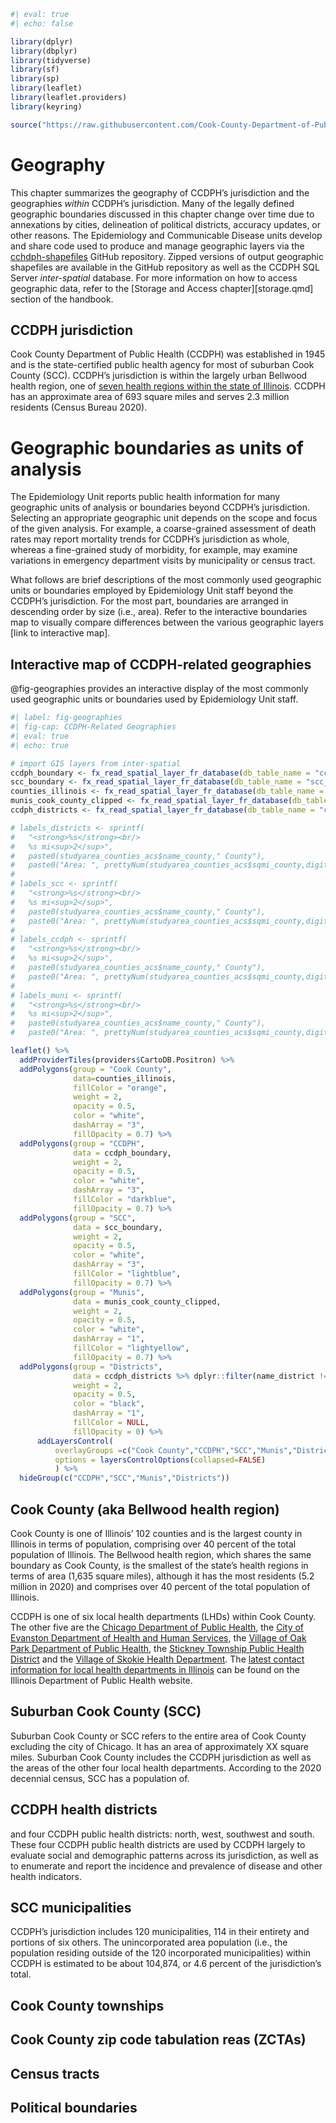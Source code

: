 ```r
#| eval: true
#| echo: false

library(dplyr)
library(dbplyr)
library(tidyverse)
library(sf)
library(sp)
library(leaflet)
library(leaflet.providers)
library(keyring)

source("https://raw.githubusercontent.com/Cook-County-Department-of-Public-Health/ccdph-functions/master/spatial-database-functions.R")
```

# Geography {.unnumbered}
This chapter summarizes the geography of CCDPH's jurisdiction and the geographies *within* CCDPH's jurisdiction. Many of the legally defined geographic boundaries discussed in this chapter change over time due to annexations by cities, delineation of political districts, accuracy updates, or other reasons. The Epidemiology and Communicable Disease units develop and share code used to produce and manage geographic layers via the [cchdph-shapefiles](https://github.com/Cook-County-Department-of-Public-Health/ccdph-shapefiles) GitHub repository. Zipped versions of output geographic shapefiles are available in the GitHub repository as well as the CCDPH SQL Server *inter-spatial* database. For more information on how to access geographic data, refer to the [Storage and Access chapter][storage.qmd] section of the handbook. 

## CCDPH jurisdiction
Cook County Department of Public Health (CCDPH) was established in 1945 and is the state-certified public health agency for most of suburban Cook County (SCC). CCDPH’s jurisdiction is within the largely urban Bellwood health region, one of [seven health regions within the state of Illinois](https://dph.illinois.gov/contact-us/regional-health-departments.html). CCDPH has an approximate area of 693 square miles and serves 2.3 million residents (Census Bureau 2020).

# Geographic boundaries as units of analysis
The Epidemiology Unit reports public health information for many geographic units of analysis or boundaries beyond CCDPH's jurisdiction. Selecting an appropriate geographic unit depends on the scope and focus of the given analysis. For example, a coarse-grained assessment of death rates may report mortality trends for CCDPH's jurisdiction as whole, whereas a fine-grained study of morbidity, for example, may examine variations in emergency department visits by municipality or census tract.

What follows are brief descriptions of the most commonly used geographic units or boundaries employed by Epidemiology Unit staff beyond the CCDPH's jurisdiction. For the most part, boundaries are arranged in descending order by size (i.e., area). Refer to the interactive boundaries map to visually compare differences between the various geographic layers [link to interactive map].

## Interactive map of CCDPH-related geographies

@fig-geographies provides an interactive display of the most commonly used geographic units or boundaries used by Epidemiology Unit staff. 

```r
#| label: fig-geographies
#| fig-cap: CCDPH-Related Geographies
#| eval: true
#| echo: true

# import GIS layers from inter-spatial
ccdph_boundary <- fx_read_spatial_layer_fr_database(db_table_name = "ccdph_boundary", crs_id = 4326)
scc_boundary <- fx_read_spatial_layer_fr_database(db_table_name = "scc_boundary", crs_id = 4326)
counties_illinois <- fx_read_spatial_layer_fr_database(db_table_name = "counties_illinois", crs_id = 4326) %>% dplyr::filter(geoid_county=="17031")
munis_cook_county_clipped <- fx_read_spatial_layer_fr_database(db_table_name = "munis_cook_county_clipped", crs_id = 4326)
ccdph_districts <- fx_read_spatial_layer_fr_database(db_table_name = "ccdph_district_boundaries_muni", crs_id = 4326)

# labels_districts <- sprintf(
#   "<strong>%s</strong><br/>
#   %s mi<sup>2</sup>",
#   paste0(studyarea_counties_acs$name_county," County"),
#   paste0("Area: ", prettyNum(studyarea_counties_acs$sqmi_county,digits=2, big.mark = ","))) %>% lapply(htmltools::HTML)
# 
# labels_scc <- sprintf(
#   "<strong>%s</strong><br/>
#   %s mi<sup>2</sup>",
#   paste0(studyarea_counties_acs$name_county," County"),
#   paste0("Area: ", prettyNum(studyarea_counties_acs$sqmi_county,digits=2, big.mark = ","))) %>% lapply(htmltools::HTML)
# 
# labels_ccdph <- sprintf(
#   "<strong>%s</strong><br/>
#   %s mi<sup>2</sup>",
#   paste0(studyarea_counties_acs$name_county," County"),
#   paste0("Area: ", prettyNum(studyarea_counties_acs$sqmi_county,digits=2, big.mark = ","))) %>% lapply(htmltools::HTML)
# 
# labels_muni <- sprintf(
#   "<strong>%s</strong><br/>
#   %s mi<sup>2</sup>",
#   paste0(studyarea_counties_acs$name_county," County"),
#   paste0("Area: ", prettyNum(studyarea_counties_acs$sqmi_county,digits=2, big.mark = ","))) %>% lapply(htmltools::HTML)

leaflet() %>%
  addProviderTiles(providers$CartoDB.Positron) %>%
  addPolygons(group = "Cook County",
              data=counties_illinois,
              fillColor = "orange",
              weight = 2,
              opacity = 0.5,
              color = "white",
              dashArray = "3",
              fillOpacity = 0.7) %>%
  addPolygons(group = "CCDPH",
              data = ccdph_boundary,
              weight = 2,
              opacity = 0.5,
              color = "white",
              dashArray = "3",
              fillColor = "darkblue",
              fillOpacity = 0.7) %>%
  addPolygons(group = "SCC",
              data = scc_boundary,
              weight = 2,
              opacity = 0.5,
              color = "white",
              dashArray = "3",
              fillColor = "lightblue",
              fillOpacity = 0.7) %>%
  addPolygons(group = "Munis",
              data = munis_cook_county_clipped,
              weight = 2,
              opacity = 0.5,
              color = "white",
              dashArray = "1",
              fillColor = "lightyellow",
              fillOpacity = 0.7) %>%
  addPolygons(group = "Districts",
              data = ccdph_districts %>% dplyr::filter(name_district !="OOJ"),
              weight = 2,
              opacity = 0.5,
              color = "black",
              dashArray = "1",
              fillColor = NULL,
              fillOpacity = 0) %>%
      addLayersControl(
          overlayGroups =c("Cook County","CCDPH","SCC","Munis","Districts"),
          options = layersControlOptions(collapsed=FALSE)
          ) %>%
  hideGroup(c("CCDPH","SCC","Munis","Districts"))

```

## Cook County (aka Bellwood health region)
Cook County is one of Illinois' 102 counties and is the largest county in Illinois in terms of population, comprising over 40 percent of the total population of Illinois. The Bellwood health region, which shares the same boundary as Cook County, is the smallest of the state’s health regions in terms of area  (1,635 square miles), although it has the most residents (5.2 million in 2020) and comprises over 40 percent of the total population of Illinois.

CCDPH is one of six local health departments (LHDs) within Cook County. The other five are the [Chicago Department of Public Health](https://www.chicago.gov/city/en/depts/cdph.html), the [City of Evanston Department of Health and Human Services](https://www.cityofevanston.org/government/departments/health-human-services), the [Village of Oak Park Department of Public Health](https://www.oak-park.us/village-services/department-public-health), the [Stickney Township Public Health District](http://stickneypublichealthdistrict.org/) and the [Village of Skokie Health Department](https://www.skokie.org/158/Health). The [latest contact information for local health departments in Illinois](https://idph.illinois.gov/IDPHPrograms/v_LHDDirectory/Show-V-LHDDirectory-Public.aspx?RegionServed=7) can be found on the Illinois Department of Public Health website.

## Suburban Cook County (SCC)
Suburban Cook County or SCC refers to the entire area of Cook County excluding the city of Chicago. It has an area of approximately XX square miles. Suburban Cook County includes the CCDPH jurisdiction as well as the areas of the other four local health departments. According to the 2020 decennial census, SCC has a population of.

## CCDPH health districts

and four CCDPH public health districts: north, west, southwest and south. These four CCDPH public health districts are used by CCDPH largely to evaluate social and demographic patterns across its jurisdiction, as well as to enumerate and report the incidence and prevalence of disease and other health indicators.

## SCC municipalities 
CCDPH’s jurisdiction includes 120 municipalities, 114 in their entirety and portions of six others. The unincorporated area population (i.e., the population residing outside of the 120 incorporated municipalities) within CCDPH is estimated to be about 104,874, or 4.6 percent of the jurisdiction’s total. 

## Cook County townships

## Cook County zip code tabulation reas (ZCTAs)

## Census tracts

## Political boundaries

